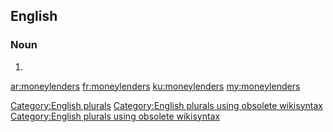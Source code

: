 ==English==

===Noun===
{{head|en}}

# {{plural of|moneylender}}

[[Category:English plurals]][[Category:English plurals using obsolete wikisyntax]][[Category:English plurals using obsolete wikisyntax]]

[[ar:moneylenders]]
[[fr:moneylenders]]
[[ku:moneylenders]]
[[my:moneylenders]]